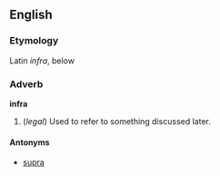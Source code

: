 ==English==
===Etymology===
Latin ''infra'', below

===Adverb===
'''infra'''

#(''legal'') Used to refer to something discussed later.

====Antonyms====
*[[supra]]